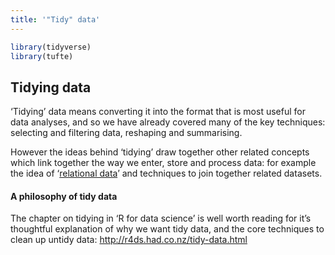 ```yaml
---
title: '"Tidy" data'
---
```


```r
library(tidyverse)
library(tufte)
```

## Tidying data {- #tidyingdata}

'Tidying' data means converting it into the format that is most useful for data
analyses, and so we have already covered many of the key techniques: selecting
and filtering data, reshaping and summarising.

However the ideas behind 'tidying' draw together other related concepts which
link together the way we enter, store and process data: for example the idea of
'[relational data]()' and techniques to join together related datasets.

#### A philosophy of tidy data {-}

The chapter on tidying in 'R for data science' is well worth reading for it's
thoughtful explanation of why we want tidy data, and the core techniques to
clean up untidy data: <http://r4ds.had.co.nz/tidy-data.html>

<!-- XXX TODO ADD DETAIL -->
